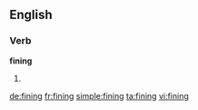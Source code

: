 ==English==

===Verb===
'''fining'''

# {{present participle of|[[fine]]}}

[[de:fining]]
[[fr:fining]]
[[simple:fining]]
[[ta:fining]]
[[vi:fining]]